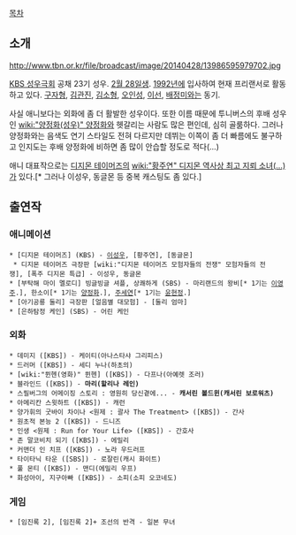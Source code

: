 [[목차]]
== 소개 ==

http://www.tbn.or.kr/file/broadcast/image/20140428/13986595979702.jpg

[[KBS 성우극회]] 공채 23기 성우. [[2월 28일]]생. [[1992년]]에 입사하여 현재 프리랜서로 활동하고 있다. [[구자형]], [[김관진]], [[김소형]], [[오인성]], [[이선]], [[배정미]]와는 동기.

사실 애니보다는 외화에 좀 더 활발한 성우이다. 또한 이름 때문에 투니버스의 후배 성우인 [[wiki:"양정화(성우)" 양정화]]와 헷갈리는 사람도 많은 편인데, 심히 골룸하다. 그러나 양정화와는 음색도 연기 스타일도 전혀 다르지만 데뷔는 이쪽이 좀 더 빠름에도 불구하고 인지도는 후배 양정화에 비하면 좀 많이 안습할 정도로 적다(...)

애니 대표작으로는 [[디지몬 테이머즈]]의 [[wiki:"황주연" 디지몬 역사상 최고 지뢰 소녀(...)]]가 있다.[* 그러나 이성우, 동글몬 등 중복 캐스팅도 좀 있다.]

== 출연작 ==
=== 애니메이션 ===
 * [디지몬 테이머즈] (KBS) - [[이성우(디지몬 시리즈)|이성우]], [황주연], [동글몬]
  * 디지몬 테이머즈 극장판 [wiki:"디지몬 테이머즈 모험자들의 전쟁" 모험자들의 전쟁], [폭주 디지몬 특급] - 이성우, 동글몬
 * [부탁해 마이 멜로디] 빙글빙글 셔플, 상쾌하게 (SBS) - 마리랜드의 왕비[* 1기는 [[이영주]].], 한소이[* 1기는 [[양정화(성우)|양정화]].], [[사쿠라즈카 미키|주세연]][* 1기는 [[윤현정]].]
 * [아기공룡 둘리] 극장판 [얼음별 대모험] - [둘리 엄마]
 * [은하탐정 케인] (SBS) - 어린 케인
=== 외화 ===
 * 데미지 ([KBS]) - 케이티(아나스타샤 그리피스)
 * 드러머 ([KBS]) - 세디 누나(하초의)
 * [wiki:"뮌헨(영화)" 뮌헨] ([KBS]) - 다프나(아예렛 조러)
 * 블라인드 ([KBS]) - '''마리(할리나 레인)'''
 * 스필버그의 어메이징 스토리 : 영원히 당신곁에... - '''캐서린 볼드윈(캐서린 보로워츠)'''
 * 아메리칸 스윗하트 ([KBS]) - 캐런
 * 양가휘의 굿바이 차이나 <원제 : 괄사 The Treatment> ([KBS]) - 간사
 * 원초적 본능 2 ([KBS]) - 드니즈
 * 인생 <원제 : Run for Your Life> ([KBS]) - 간호사
 * 존 말코비치 되기 ([KBS]) - 에밀리
 * 커맨더 인 치프 ([KBS]) - 노라 우드러프
 * 타이타닉 타운 ([SBS]) - 로잘린(캐시 화이트)
 * 풀 몬티 ([KBS]) - 맨디(에밀리 우프)
 * 화성아이, 지구아빠 ([KBS]) - 소피(소피 오코네도)
=== 게임 ===
 * [임진록 2], [임진록 2]+ 조선의 반격 - 일본 무녀
